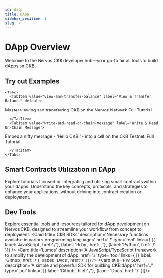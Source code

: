 ```yaml
---
id: dapp
title: DApp
sidebar_position: 1
slug: /
---
```


# DApp Overview
Welcome to the Nervos CKB developer hub—your go-to for all tools to build dApps on CKB. 

## Try out Examples
```mdx-code-block
<Tabs>
  <TabItem value="view-and-transfer-balance" label="View & Transfer Balance" default>
```
<div>
  Master viewing and transferring CKB on the Nervos Network
  <a>Full Tutorial</a>
</div>

```mdx-code-block
  </TabItem>
  <TabItem value="write-and-read-on-chain-message" label="Write & Read On-Chain Message">
```

<div>
  Embed a nifty message - 'Hello CKB!' - into a cell on the CKB Testnet.
  <a>Full Tutorial</a>
</div>

```mdx-code-block
  </TabItem>
</Tabs>
```

## Smart Contracts Utilization in DApp
Explore tutorials focused on integrating and utilizing smart contracts within your dApps. Understand the key concepts, protocols, and strategies to enhance your applications, without delving into contract creation or deployment.
<CardLayout>
  <Card title='Create Custom Token' description='Create user-defined tokens using xUDT' href='./DApp/create-custom-token' type='tutorial' />
  <Card title='Transfer Custom Token' description='Transfer user-defined tokens using xUDT' href='./DApp/transfer-custom-token' type='tutorial' />
  <Card title='Create an NFT' description='Create NFT using Spore Protocol' href='./DApp/create-nft' type='tutorial' />
</CardLayout>


## Dev Tools
Explore essential tools and resources tailored for dApp development on Nervos CKB, designed to streamline your workflow from concept to deployment.
<CardLayout>
  <Card title='CKB SDKs' description='Necessary functions available in various programming languages' href='./' type='tool' links={ [{ label: 'JavaScript', href:'./'}, {label: 'Ruby', href:'./'}, {label: 'Python', href:'./' }]} />
  <Card title='Lumos' description='A JavaScript/TypeScript framework to simplify the development of dApp' href='./' type='tool' links={ [{ label: 'Github', href:'./'}, {label: 'Docs', href:'./' }]} />
  <Card title='PW SDK' description='A simple and powerful SDK for building CKB dApps' href='./' type='tool' links={ [{ label: 'Github', href:'./'}, {label: 'Docs', href:'./' }]}/>
</CardLayout>